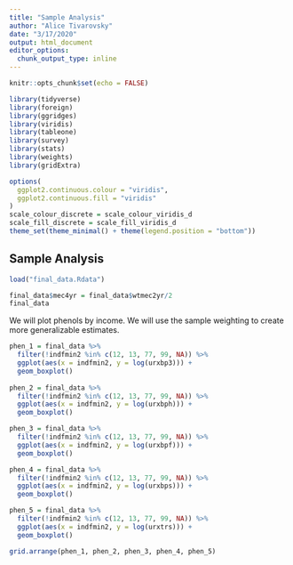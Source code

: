 ```yaml
---
title: "Sample Analysis"
author: "Alice Tivarovsky"
date: "3/17/2020"
output: html_document
editor_options: 
  chunk_output_type: inline
---
```


```r
knitr::opts_chunk$set(echo = FALSE)

library(tidyverse)
library(foreign)
library(ggridges)
library(viridis)
library(tableone)
library(survey)
library(stats)
library(weights)
library(gridExtra)

options(
  ggplot2.continuous.colour = "viridis",
  ggplot2.continuous.fill = "viridis"
)
scale_colour_discrete = scale_colour_viridis_d
scale_fill_discrete = scale_fill_viridis_d
theme_set(theme_minimal() + theme(legend.position = "bottom"))

```

## Sample Analysis 

```r

load("final_data.Rdata")

final_data$mec4yr = final_data$wtmec2yr/2
final_data
```

We will plot phenols by income. We will use the sample weighting to create more generalizable estimates. 
```r

phen_1 = final_data %>% 
  filter(!indfmin2 %in% c(12, 13, 77, 99, NA)) %>% 
  ggplot(aes(x = indfmin2, y = log(urxbp3))) + 
  geom_boxplot()
  
phen_2 = final_data %>% 
  filter(!indfmin2 %in% c(12, 13, 77, 99, NA)) %>% 
  ggplot(aes(x = indfmin2, y = log(urxbph))) + 
  geom_boxplot()

phen_3 = final_data %>% 
  filter(!indfmin2 %in% c(12, 13, 77, 99, NA)) %>% 
  ggplot(aes(x = indfmin2, y = log(urxbpf))) + 
  geom_boxplot()

phen_4 = final_data %>% 
  filter(!indfmin2 %in% c(12, 13, 77, 99, NA)) %>% 
  ggplot(aes(x = indfmin2, y = log(urxbps))) + 
  geom_boxplot()

phen_5 = final_data %>% 
  filter(!indfmin2 %in% c(12, 13, 77, 99, NA)) %>% 
  ggplot(aes(x = indfmin2, y = log(urxtrs))) + 
  geom_boxplot()

grid.arrange(phen_1, phen_2, phen_3, phen_4, phen_5)
```

